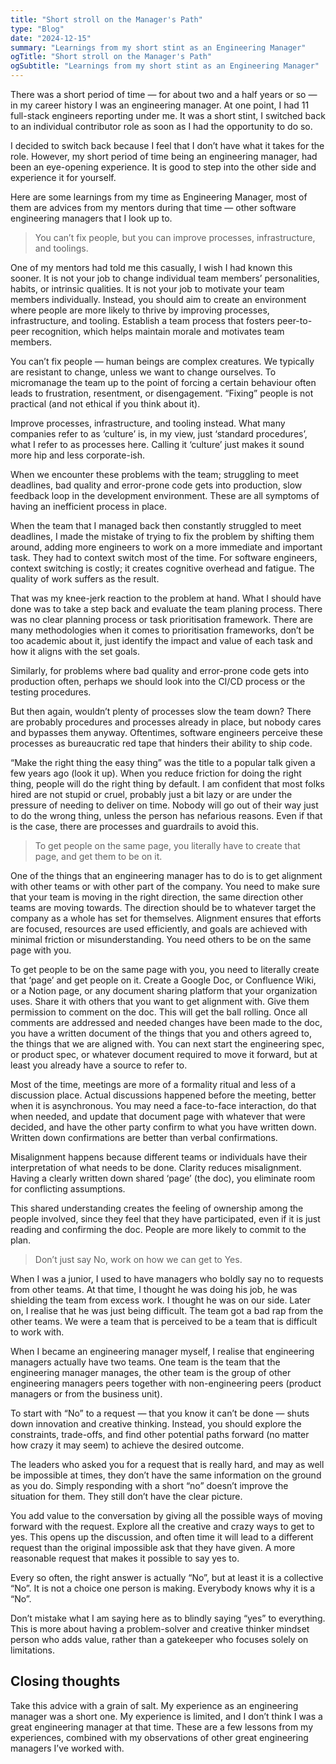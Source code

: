 ```yaml
---
title: "Short stroll on the Manager's Path"
type: "Blog"
date: "2024-12-15"
summary: "Learnings from my short stint as an Engineering Manager"
ogTitle: "Short stroll on the Manager's Path"
ogSubtitle: "Learnings from my short stint as an Engineering Manager"
---
```


There was a short period of time — for about two and a half years or so — in my career history I was an engineering manager. At one point, I had 11 full-stack engineers reporting under me. It was a short stint, I switched back to an individual contributor role as soon as I had the opportunity to do so. 

I decided to switch back because I feel that I don’t have what it takes for the role. However, my short period of time being an engineering manager, had been an eye-opening experience. It is good to step into the other side and experience it for yourself.

Here are some learnings from my time as Engineering Manager, most of them are advices from my mentors during that time — other software engineering managers that I look up to.

> You can’t fix people, but you can improve processes, infrastructure, and toolings.

One of my mentors had told me this casually, I wish I had known this sooner. It is not your job to change individual team members’ personalities, habits, or intrinsic qualities. It is not your job to motivate your team members individually. Instead, you should aim to create an environment where people are more likely to thrive by improving processes, infrastructure, and tooling. Establish a team process that fosters peer-to-peer recognition, which helps maintain morale and motivates team members.

You can’t fix people — human beings are complex creatures. We typically are resistant to change, unless we want to change ourselves. To micromanage the team up to the point of forcing a certain behaviour often leads to frustration, resentment, or disengagement. “Fixing” people is not practical (and not ethical if you think about it).

Improve processes, infrastructure, and tooling instead. What many companies refer to as ‘culture’ is, in my view, just ‘standard procedures’, what I refer to as processes here. Calling it ‘culture’ just makes it sound more hip and less corporate-ish.

When we encounter these problems with the team; struggling to meet deadlines, bad quality and error-prone code gets into production, slow feedback loop in the development environment. These are all symptoms of having an inefficient process in place.

When the team that I managed back then constantly struggled to meet deadlines, I made the mistake of trying to fix the problem by shifting them around, adding more engineers to work on a more immediate and important task. They had to context switch most of the time. For software engineers, context switching is costly; it creates cognitive overhead and fatigue. The quality of work suffers as the result. 

That was my knee-jerk reaction to the problem at hand. What I should have done was to take a step back and evaluate the team planing process. There was no clear planning process or task prioritisation framework. There are many methodologies when it comes to prioritisation frameworks, don’t be too academic about it, just identify the impact and value of each task and how it aligns with the set goals.

Similarly, for problems where bad quality and error-prone code gets into production often, perhaps we should look into the CI/CD process or the testing procedures. 

But then again, wouldn’t plenty of processes slow the team down?  There are probably procedures and processes already in place, but nobody cares and bypasses them anyway. Oftentimes, software engineers perceive these processes as bureaucratic red tape that hinders their ability to ship code.

“Make the right thing the easy thing” was the title to a popular talk given a few years ago (look it up). When you reduce friction for doing the right thing, people will do the right thing by default. I am confident that most folks hired are not stupid or cruel, probably just a bit lazy or are under the pressure of needing to deliver on time. Nobody will go out of their way just to do the wrong thing, unless the person has nefarious reasons. Even if that is the case, there are processes and guardrails to avoid this.

> To get people on the same page, you literally have to create that page, and get them to be on it.

One of the things that an engineering manager has to do is to get alignment with other teams or with other part of the company. You need to make sure that your team is moving in the right direction, the same direction other teams are moving towards. The direction should be to whatever target the company as a whole has set for themselves. Alignment ensures that efforts are focused, resources are used efficiently, and goals are achieved with minimal friction or misunderstanding. You need others to be on the same page with you.

To get people to be on the same page with you, you need to literally create that ‘page’ and get people on it. Create a Google Doc, or Confluence Wiki, or a Notion page, or any document sharing platform that your organization uses. Share it with others that you want to get alignment with. Give them permission to comment on the doc. This will get the ball rolling. Once all comments are addressed and needed changes have been made to the doc, you have a written document of the things that you and others agreed to, the things that we are aligned with. You can next start the engineering spec, or product spec, or whatever document required to move it forward, but at least you already have a source to refer to.

Most of the time, meetings are more of a formality ritual and less of a discussion place. Actual discussions happened before the meeting, better when it is asynchronous. You may need a face-to-face interaction, do that when needed, and update that document page with whatever that were decided, and have the other party confirm to what you have written down. Written down confirmations are better than verbal confirmations. 

Misalignment happens because different teams or individuals have their interpretation of what needs to be done. Clarity reduces misalignment. Having a clearly written down shared ‘page’ (the doc), you eliminate room for conflicting assumptions. 

This shared understanding creates the feeling of ownership among the people involved, since they feel that they have participated, even if it is just reading and confirming the doc. People are more likely to commit to the plan.

> Don’t just say No, work on how we can get to Yes.

When I was a junior, I used to have managers who boldly say no to requests from other teams. At that time, I thought he was doing his job, he was shielding the team from excess work. I thought he was on our side. Later on, I realise that he was just being difficult. The team got a bad rap from the other teams. We were a team that is perceived to be a team that is difficult to work with.

When I became an engineering manager myself, I realise that engineering managers actually have two teams. One team is the team that the engineering manager manages, the other team is the group of other engineering managers peers together with non-engineering peers (product managers or from the business unit).

To start with “No” to a request — that you know it can’t be done — shuts down innovation and creative thinking. Instead, you should explore the constraints, trade-offs, and find other potential paths forward (no matter how crazy it may seem) to achieve the desired outcome.

The leaders who asked you for a request that is really hard, and may as well be impossible at times, they don’t have the same information on the ground as you do. Simply responding with a short “no” doesn’t improve the situation for them. They still don’t have the clear picture.

You add value to the conversation by giving all the possible ways of moving forward with the request. Explore all the creative and crazy ways to get to yes. This opens up the discussion, and often time it will lead to a different request than the original impossible ask that they have given. A more reasonable request that makes it possible to say yes to.

Every so often, the right answer is actually “No”, but at least it is a collective “No”. It is not a choice one person is making. Everybody knows why it is a “No”.

Don’t mistake what I am saying here as to blindly saying “yes” to everything. This is more about having a problem-solver and creative thinker mindset person who adds value, rather than a gatekeeper who focuses solely on limitations.

## Closing thoughts

Take this advice with a grain of salt. My experience as an engineering manager was a short one. My experience is limited, and I don’t think I was a great engineering manager at that time. These are a few lessons from my experiences, combined with my observations of other great engineering managers I’ve worked with.
